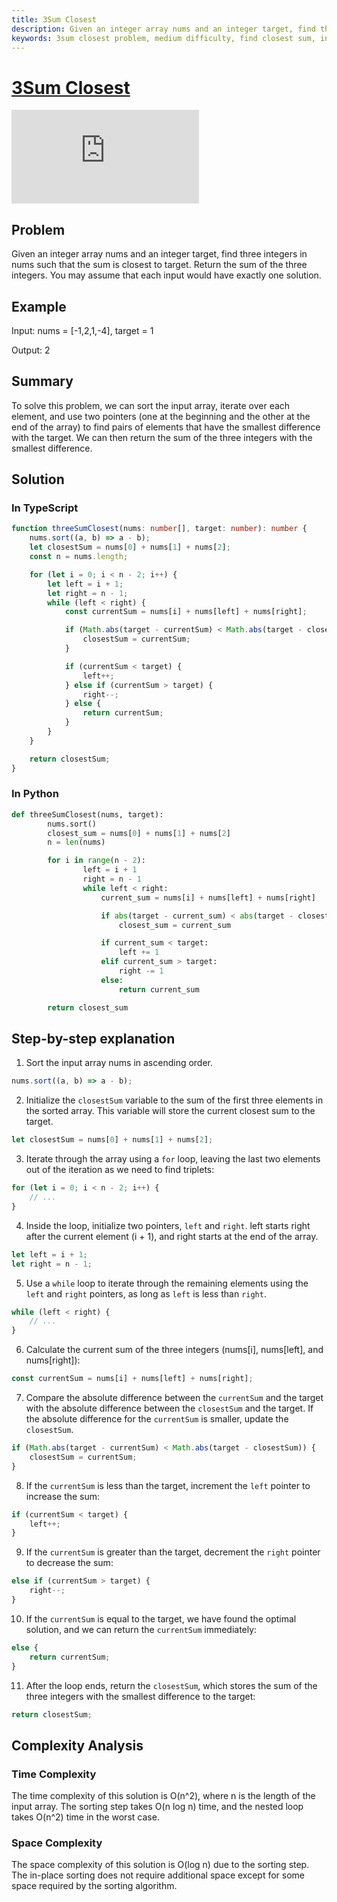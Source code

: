 ```yaml
---
title: 3Sum Closest
description: Given an integer array nums and an integer target, find three integers in nums such that the sum is closest to target. Return the sum of the three integers. You may assume that each input would have exactly one solution.
keywords: 3sum closest problem, medium difficulty, find closest sum, integer array, two pointers technique, target sum, smallest difference, optimal solution, array iteration, complexity analysis, sorted array, leetcode
---
```



# [3Sum Closest](https://leetcode.com/problems/3sum-closest/) <DifficultyChip difficulty="medium" />

<div className="iframe-container">
	<iframe className="responsive-iframe" src="https://www.youtube.com/embed/jEXPzp_Tfvs"
					title="YouTube video player" frameBorder="0"
					allow="accelerometer; autoplay; clipboard-write; encrypted-media; gyroscope; picture-in-picture"
					allowFullScreen></iframe>
</div>

## Problem

Given an integer array nums and an integer target, find three integers in nums such that the sum is closest to target. Return the sum of the three integers. You may assume that each input would have exactly one solution.

## Example

Input: nums = [-1,2,1,-4], target = 1

Output: 2

## Summary

To solve this problem, we can sort the input array, iterate over each element, and use two pointers (one at the beginning and the other at the end of the array) to find pairs of elements that have the smallest difference with the target. We can then return the sum of the three integers with the smallest difference.

## Solution

### In TypeScript

```typescript
function threeSumClosest(nums: number[], target: number): number {
	nums.sort((a, b) => a - b);
	let closestSum = nums[0] + nums[1] + nums[2];
	const n = nums.length;

	for (let i = 0; i < n - 2; i++) {
		let left = i + 1;
		let right = n - 1;
		while (left < right) {
			const currentSum = nums[i] + nums[left] + nums[right];

			if (Math.abs(target - currentSum) < Math.abs(target - closestSum)) {
				closestSum = currentSum;
			}

			if (currentSum < target) {
				left++;
			} else if (currentSum > target) {
				right--;
			} else {
				return currentSum;
			}
		}
	}

	return closestSum;
}
```

### In Python

```python
def threeSumClosest(nums, target):
		nums.sort()
		closest_sum = nums[0] + nums[1] + nums[2]
		n = len(nums)

		for i in range(n - 2):
				left = i + 1
				right = n - 1
				while left < right:
					current_sum = nums[i] + nums[left] + nums[right]

					if abs(target - current_sum) < abs(target - closest_sum):
						closest_sum = current_sum

					if current_sum < target:
						left += 1
					elif current_sum > target:
						right -= 1
					else:
						return current_sum

		return closest_sum
```

## Step-by-step explanation

1. Sort the input array nums in ascending order.

```typescript
nums.sort((a, b) => a - b);
```

2. Initialize the `closestSum` variable to the sum of the first three elements in the sorted array. This variable will store the current closest sum to the target.

```typescript
let closestSum = nums[0] + nums[1] + nums[2];
```

3. Iterate through the array using a `for` loop, leaving the last two elements out of the iteration as we need to find triplets:

```typescript
for (let i = 0; i < n - 2; i++) {
	// ...
}
```

4. Inside the loop, initialize two pointers, `left` and `right`. left starts right after the current element (i + 1), and right starts at the end of the array.

```typescript
let left = i + 1;
let right = n - 1;
```

5. Use a `while` loop to iterate through the remaining elements using the `left` and `right` pointers, as long as `left` is less than `right`.

```typescript
while (left < right) {
	// ...
}
```

6. Calculate the current sum of the three integers (nums[i], nums[left], and nums[right]):

```typescript
const currentSum = nums[i] + nums[left] + nums[right];
```

7. Compare the absolute difference between the `currentSum` and the target with the absolute difference between the `closestSum` and the target. If the absolute difference for the `currentSum` is smaller, update the `closestSum`.

```typescript
if (Math.abs(target - currentSum) < Math.abs(target - closestSum)) {
	closestSum = currentSum;
}
```


8. If the `currentSum` is less than the target, increment the `left` pointer to increase the sum:

```typescript
if (currentSum < target) {
	left++;
}
```

9. If the `currentSum` is greater than the target, decrement the `right` pointer to decrease the sum:

```typescript
else if (currentSum > target) {
	right--;
}
```

10. If the `currentSum` is equal to the target, we have found the optimal solution, and we can return the `currentSum` immediately:

```typescript
else {
	return currentSum;
}
```

11. After the loop ends, return the `closestSum`, which stores the sum of the three integers with the smallest difference to the target:

```typescript
return closestSum;
```

## Complexity Analysis

### Time Complexity

The time complexity of this solution is O(n^2), where n is the length of the input array. The sorting step takes O(n log n) time, and the nested loop takes O(n^2) time in the worst case.

### Space Complexity

The space complexity of this solution is O(log n) due to the sorting step. The in-place sorting does not require additional space except for some space required by the sorting algorithm.
